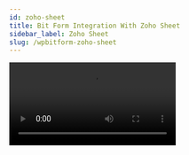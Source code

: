 ```yaml
---
id: zoho-sheet
title: Bit Form Integration With Zoho Sheet 
sidebar_label: Zoho Sheet
slug: /wpbitform-zoho-sheet
---
```


<Video youtube src="uIdOUW-7SYA" />
<br/>

Using **Zoho Sheet integration** with WordPress form builder, you can automatically push your WordPress form data in Zoho Sheet. You can easily integrate without any coding. This Documentation goes through the configuration process.

First, you have to log-in to your WordPress dashboard. Then click on Bit form from the left sidebar. Select an existing form that you want to integrate with Zoho Zoho Sheet if you don’t have any form please create a new form. Please follow the screenshots below:

<Image src="Zoho Sheet/1.create_form" alt="Zoho Sheet" w="1020" h="350" />

Then click on the Settings menu from the top navigation bar. Navigate to ***Settings->Integrations->Click on (+) ->Select Zoho Sheet***. Please follow the screenshots below:

<Image src="Zoho Sheet/2.Homepage" alt="Zoho Sheet" w="1020" h="350" />

<Image src="Zoho Sheet/3.Bit-Form-to-Zoho-Sheet-integration-select" alt="Zoho Sheet" w="1020" h="350" />

Select a data center from the dropdown. Then click on the ***Zoho API Console***. Navigate to ***API Console->Get Started->Server-based Applications***. Please follow the screenshots below

<Image src="Zoho Sheet/4.Bit-Form-to-Zoho-Sheet-api-console" alt="Zoho Sheet" w="1020" h="350" />

<Image src="Zoho Sheet/5.GetStarted" alt="Zoho Sheet" w="1020" h="350" />

<Image src="Zoho Sheet/6.api-console-server-based" alt="Zoho Sheet" w="1020" h="350" />

Fill those fields (Homepage URL and Authorized Redirect URLs) the same as your Integration Homepage. Then click ***UPDATE***.

<Image src="Zoho Sheet/7.Bit-Form-to-Zoho-Sheet-client-details" alt="Zoho Sheet" w="1020" h="350" />

A Client ID and a Client Secret will be generated. Then go to the Client Secret tab.

<Image src="Zoho Sheet/8.Bit-Form-to-Zoho-Sheet-client-secret" alt="Zoho Sheet" w="1020" h="350" />

Then copy the Client ID and Client Secret and paste it to the Bit Form integration page. Then click on the ***Authorize*** button (wait for a few seconds). After the successful authorization click on the Next button.

<Image src="Zoho Sheet/9.Bit-Form-to-Zoho-Sheet-integration-homepage" alt="Zoho Sheet" w="1020" h="350" />

<Image src="Zoho Sheet/10.Bit-Form-to-Zoho-Sheet-accept" alt="Zoho Sheet" w="1020" h="350" />

<Image src="Zoho Sheet/11.Bit-Form-to-Zoho-Sheet-authorizations" alt="Zoho Sheet" w="1020" h="350" />

Select the all required (Workbook, Worksheet, Header Row) from the dropdown.

<Video src="12.Bit-Form-to-Zoho-Sheet-workbook-map" alt="Zoho Desk" w="1020" h="350" />

Here’s Workbook means spreadsheets, Worksheet means sheet name and Header Row means the first row of the Zoho Sheet.

> Notice :

 1. By default, the first row of the worksheet is considered as a header row. This can be used if tabular data starts from any row other than the first row. 

 2. Must have at least one record in your Zoho Sheet spreadsheets otherwise Map Fields will not appear.

Map all the needed fields to the corresponding fields in your form. To map more fields, click on the ***(+)***. The form fields that are relevant to the selected field would be listed in the drop-down under Bit Forms.

<Video src="13.Bit-Form-to-Zoho-Sheet-fields-map" alt="Zoho Desk" w="1020" h="400" />

***1.Update Row:*** Select this action to update Zoho Sheet records based on criteria->

 The criteria should be in the following format.

(=, !=, >, <,>=,<=, contains)

Consider the following table :

<Image src="Zoho Sheet/Example" alt="Zoho Sheet" w="1020" h="250" />

***Example criteria :***

1. “Name”=”Shakhawat”

2. “Name” contains “Arif”

3. “Name”=”Rubel” and “Age”<18

4. (“Name”=”Rubel” or “Name”=”Arif”) and “Age”<18

A maximum of 5 nested criteria can be used.

<Video src="14.Bit Form to Zoho Sheet update row" alt="Zoho Desk" w="1020" h="400" />

On the above example, If “Age” less than 18 and “Name” equal “Rubel” then Category will be “Teenager“.

***Update preference:***

1.update row for the first match only?

If you select Yes, the criteria will be work for the first match only or if you select No the criteria will be work for all the match. Follow the example below:

<Video src="15.Bit-Form-to-Zoho-Sheet-update-preference1" alt="Zoho Desk" w="1020" h="400" />

2. Insert a new row if the above criteria don’t meet?

If you select Yes, insert a new row if the criteria don’t meet.

Map all the fields, select the necessary Actions to be performed on integration, and then click on the Save button to save your settings.

In the end, create a Workflow for triggering the integration. Select the integration which you created before.

<Video src="16.Bit-Form-to-Zoho-Sheet-workflow" alt="Zoho Desk" w="1020" h="400" />




